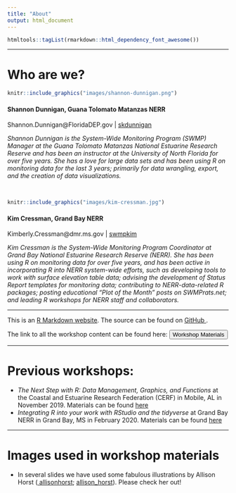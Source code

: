 ```yaml
---
title: "About"
output: html_document
---
```


```r
htmltools::tagList(rmarkdown::html_dependency_font_awesome())
```

***

# Who are we?

```r
knitr::include_graphics("images/shannon-dunnigan.png")

```

#### Shannon Dunnigan, Guana Tolomato Matanzas NERR

<i class="fa fa-envelope"></i> Shannon.Dunnigan@FloridaDEP.gov  |  [<i class="fa fa-github"></i>  skdunnigan](https://www.github.com/skdunnigan)

*Shannon Dunnigan is the System-Wide Monitoring Program (SWMP) Manager at the Guana Tolomato Matanzas National Estuarine Research Reserve and has been an instructor at the University of North Florida for over five years. She has a love for large data sets and has been using R on monitoring data for the last 3 years; primarily for data wrangling, export, and the creation of data visualizations.*


<br>

```r
knitr::include_graphics("images/kim-cressman.jpg")

```

#### Kim Cressman, Grand Bay NERR

<i class="fa fa-envelope"></i> Kimberly.Cressman@dmr.ms.gov  |  [<i class="fa fa-github"></i> swmpkim](https://www.github.com/swmpkim)

*Kim Cressman is the System-Wide Monitoring Program Coordinator at Grand Bay National Estuarine Research Reserve (NERR). She has been using R on monitoring data for over five years, and has been active in incorporating R into NERR system-wide efforts, such as developing tools to work with surface elevation table data; advising the development of Status Report templates for monitoring data; contributing to NERR-data-related R packages; posting educational “Plot of the Month” posts on SWMPrats.net; and leading R workshops for NERR staff and collaborators.*

***

<div class="jumbotron">
<p>This is an [R Markdown website](http://rmarkdown.rstudio.com/rmarkdown_websites.html). 
The source can be found on [GitHub <i class="fa fa-github"></i>](https://github.com/skdunnigan/2020-06_GTMNERR_RWorkshop).</p>
<p>
The link to all the workshop content can be found here: [<button type="button" class="btn btn-info">Workshop Materials</button>](https://github.com/skdunnigan/2020-06_GTMNERR_RWorkshop_Materials)</p>
</div>


***

# Previous workshops:

  * *The Next Step with R: Data Management, Graphics, and Functions* at the Coastal and Estuarine Research Federation (CERF) in Mobile, AL in November 2019. Materials can be found [here](https://github.com/swmpkim/2019_CERF)
  * *Integrating R into your work with RStudio and the tidyverse* at Grand Bay NERR in Grand Bay, MS in February 2020. Materials can be found [here](https://github.com/swmpkim/2020-02_GBNERR_Rworkshop)

***

# Images used in workshop materials

  *  In several slides we have used some fabulous illustrations by Allison Horst ([<i class="fa fa-github"></i> allisonhorst](https://www.github.com/allisonhorst); [<i class="fa fa-twitter"></i>allison_horst](https://twitter.com/allison_horst)). Please check her out! 